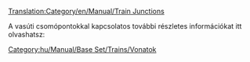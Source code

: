 [[Translation:Category/en/Manual/Train Junctions]]


A vasúti csomópontokkal kapcsolatos további részletes információkat itt olvashatsz:
{{Page:en/Community/Junctionary/Links}}

[[Category:hu/Manual/Base Set/Trains/Vonatok]]